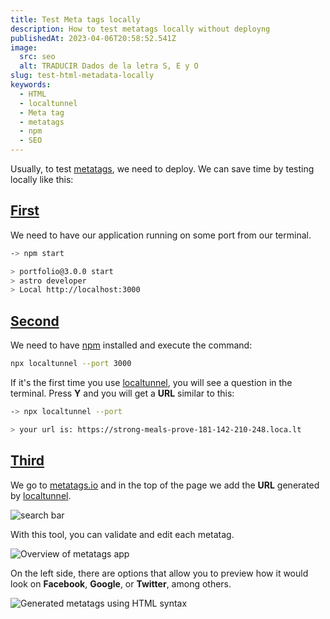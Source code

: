 ```yaml
---
title: Test Meta tags locally
description: How to test metatags locally without deployng
publishedAt: 2023-04-06T20:58:52.541Z
image:
  src: seo
  alt: TRADUCIR Dados de la letra S, E y O
slug: test-html-metadata-locally
keywords:
  - HTML
  - localtunnel
  - Meta tag
  - metatags
  - npm
  - SEO
---
```



<Picture src={frontmatter.image.src} alt={frontmatter.image.alt} />

Usually, to test [metatags](https://developer.mozilla.org/en-US/docs/Web/HTML/Element/meta), we need to deploy. We can save time by testing locally like this:

## [First](#first)

We need to have our application running on some port from our terminal.

```bash
-> npm start

> portfolio@3.0.0 start
> astro developer
> Local http://localhost:3000
```

## [Second](#second)

We need to have [npm](https://nodejs.org/en/download) installed and execute the command:

```bash
npx localtunnel --port 3000
```

If it's the first time you use [localtunnel](https://theboroer.github.io/localtunnel-www/), you will see a question in the terminal. Press **Y** and you will get a **URL** similar to this:

```bash
-> npx localtunnel --port

> your url is: https://strong-meals-prove-181-142-210-248.loca.lt
```

## [Third](#third)

We go to [metatags.io](https://metatags.io/) and in the top of the page we add the **URL** generated by [localtunnel](https://theboroer.github.io/localtunnel-www/).

![search bar](/assets/test-metatags/metatag-search-bar.png)

With this tool, you can validate and edit each metatag.

![Overview of metatags app](/assets/test-metatags/metatags-preview.png)

On the left side, there are options that allow you to preview how it would look on **Facebook**, **Google**, or **Twitter**, among others.

![Generated metatags using HTML syntax](/assets/test-metatags/metatags-generated.png)
